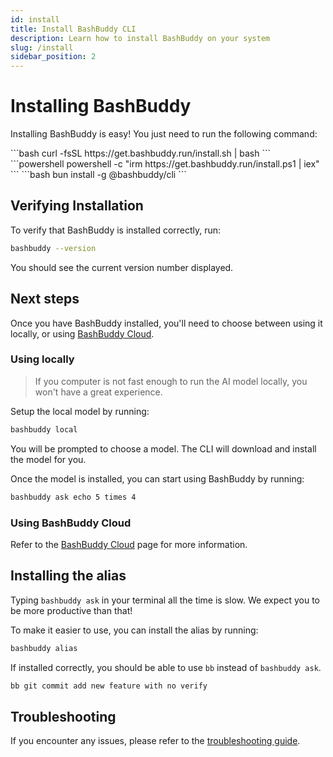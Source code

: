 ```yaml
---
id: install
title: Install BashBuddy CLI
description: Learn how to install BashBuddy on your system
slug: /install
sidebar_position: 2
---
```



# Installing BashBuddy

Installing BashBuddy is easy! You just need to run the following command:

<Tabs groupId="install-method">
  <TabItem value="bash" label="MacOS & Linux">
    ```bash curl -fsSL https://get.bashbuddy.run/install.sh | bash ```
  </TabItem>
  <TabItem value="powershell" label="Windows">
    ```powershell powershell -c "irm https://get.bashbuddy.run/install.ps1 |
    iex" ```
  </TabItem>
  <TabItem value="bun" label="bun">
    ```bash bun install -g @bashbuddy/cli ```
  </TabItem>
</Tabs>

## Verifying Installation

To verify that BashBuddy is installed correctly, run:

```bash
bashbuddy --version
```

You should see the current version number displayed.

## Next steps

Once you have BashBuddy installed, you'll need to choose between using it locally, or using [BashBuddy Cloud](/cloud).

### Using locally

> If you computer is not fast enough to run the AI model locally, you won't have a great experience.

Setup the local model by running:

```bash
bashbuddy local
```

You will be prompted to choose a model. The CLI will download and install the model for you.

Once the model is installed, you can start using BashBuddy by running:

```bash
bashbuddy ask echo 5 times 4
```

### Using BashBuddy Cloud

Refer to the [BashBuddy Cloud](/cloud) page for more information.

## Installing the alias

Typing `bashbuddy ask` in your terminal all the time is slow. We expect you to be more productive than that!

To make it easier to use, you can install the alias by running:

```bash
bashbuddy alias
```

If installed correctly, you should be able to use `bb` instead of `bashbuddy ask`.

```bash
bb git commit add new feature with no verify
```

## Troubleshooting

If you encounter any issues, please refer to the [troubleshooting guide](/troubleshooting).
